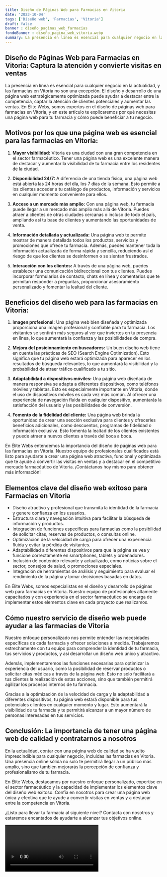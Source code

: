 ```yaml
---
title: Diseño de Páginas Web para Farmacias en Vitoria
date: '2023-10-04'
tags: ['Diseño web', 'Farmacias', 'Vitoria']
draft: false
banner : diseño_paginas_web_farmacias
fondoBanner : diseño_pagina_web_vitoria.webp
summary: La presencia en línea es esencial para cualquier negocio en la actualidad, y las farmacias en Vitoria no son una excepción. El diseño y desarrollo de una página web estratégicamente optimizada puede ayudar a destacar entre la competencia, captar la atención de clientes potenciales y aumentar las ventas. En Élite Webs, somos expertos en el diseño de páginas web para farmacias en Vitoria, y en este artículo te explicaremos por qué necesitas una página web para tu farmacia y cómo puede beneficiar a tu negocio.
---
```


## Diseño de Páginas Web para Farmacias en Vitoria: Captura la atención y convierte visitas en ventas

La presencia en línea es esencial para cualquier negocio en la actualidad, y las farmacias en Vitoria no son una excepción. El diseño y desarrollo de una página web estratégicamente optimizada puede ayudar a destacar entre la competencia, captar la atención de clientes potenciales y aumentar las ventas. En Élite Webs, somos expertos en el diseño de páginas web para farmacias en Vitoria, y en este artículo te explicaremos por qué necesitas una página web para tu farmacia y cómo puede beneficiar a tu negocio.

## Motivos por los que una página web es esencial para las farmacias en Vitoria:

1. **Mayor visibilidad:** Vitoria es una ciudad con una gran competencia en el sector farmacéutico. Tener una página web es una excelente manera de destacar y aumentar la visibilidad de tu farmacia entre los residentes de la ciudad.

2. **Disponibilidad 24/7:** A diferencia de una tienda física, una página web está abierta las 24 horas del día, los 7 días de la semana. Esto permite a los clientes acceder a tu catálogo de productos, información y servicios en cualquier momento conveniente para ellos.

3. **Acceso a un mercado más amplio:** Con una página web, tu farmacia puede llegar a un mercado más amplio más allá de Vitoria. Puedes atraer a clientes de otras ciudades cercanas o incluso de todo el país, ampliando así tu base de clientes y aumentando las oportunidades de venta.

4. **Información detallada y actualizada:** Una página web te permite mostrar de manera detallada todos los productos, servicios y promociones que ofrece tu farmacia. Además, puedes mantener toda la información actualizada de forma rápida y sencilla, reduciendo así el riesgo de que los clientes se desinformen o se sientan frustrados.

5. **Interacción con los clientes:** A través de una página web, puedes establecer una comunicación bidireccional con tus clientes. Puedes incorporar formularios de contacto, chats en línea y comentarios que te permitan responder a preguntas, proporcionar asesoramiento personalizado y fomentar la lealtad del cliente.

## Beneficios del diseño web para las farmacias en Vitoria:

1. **Imagen profesional:** Una página web bien diseñada y optimizada proporciona una imagen profesional y confiable para tu farmacia. Los visitantes se sentirán más seguros al ver que inviertes en tu presencia en línea, lo que aumentará la confianza y las posibilidades de compra.

2. **Mejora del posicionamiento en buscadores:** Un buen diseño web tiene en cuenta las prácticas de SEO (Search Engine Optimization). Esto significa que tu página web estará optimizada para aparecer en los resultados de búsqueda relevantes, lo que aumentará la visibilidad y la probabilidad de atraer tráfico cualificado a tu sitio.

3. **Adaptabilidad a dispositivos móviles:** Una página web diseñada de manera responsiva se adapta a diferentes dispositivos, como teléfonos móviles y tabletas. Esto es especialmente importante en Vitoria, donde el uso de dispositivos móviles es cada vez más común. Al ofrecer una experiencia de navegación fluida en cualquier dispositivo, aumentarás la satisfacción del usuario y las posibilidades de conversión.

4. **Fomento de la fidelidad del cliente:** Una página web brinda la oportunidad de crear una sección exclusiva para clientes y ofrecerles beneficios adicionales, como descuentos, programas de fidelidad o información exclusiva. Esto fomenta la lealtad de los clientes existentes y puede atraer a nuevos clientes a través del boca a boca.

En Élite Webs entendemos la importancia del diseño de páginas web para las farmacias en Vitoria. Nuestro equipo de profesionales cualificados está listo para ayudarte a crear una página web atractiva, funcional y optimizada que te ayude a convertir las visitas en ventas y a destacar en el competitivo mercado farmacéutico de Vitoria. ¡Contáctanos hoy mismo para obtener más información!

<GifSeo />

<Cta />

## Elementos clave del diseño web exitoso para Farmacias en Vitoria

- Diseño atractivo y profesional que transmita la identidad de la farmacia y genere confianza en los usuarios.
- Estructura clara y navegación intuitiva para facilitar la búsqueda de información y productos.
- Integración de funciones específicas para farmacias como la posibilidad de solicitar citas, reservas de productos, o consultas online.
- Optimización de la velocidad de carga para ofrecer una experiencia fluida y evitar la pérdida de visitantes.
- Adaptabilidad a diferentes dispositivos para que la página se vea y funcione correctamente en smartphones, tablets y ordenadores.
- Inclusión de contenido relevante y actualizado, como noticias sobre el sector, consejos de salud, o promociones especiales.
- Integración de herramientas de análisis y seguimiento para evaluar el rendimiento de la página y tomar decisiones basadas en datos.

En Élite Webs, somos especialistas en el diseño y desarrollo de páginas web para farmacias en Vitoria. Nuestro equipo de profesionales altamente capacitados y con experiencia en el sector farmacéutico se encarga de implementar estos elementos clave en cada proyecto que realizamos.

## Cómo nuestro servicio de diseño web puede ayudar a las farmacias de Vitoria

Nuestro enfoque personalizado nos permite entender las necesidades específicas de cada farmacia y ofrecer soluciones a medida. Trabajaremos estrechamente con tu equipo para comprender la identidad de tu farmacia, tus servicios y productos, y así desarrollar un diseño web único y atractivo.

Además, implementaremos las funciones necesarias para optimizar la experiencia del usuario, como la posibilidad de reservar productos o solicitar citas médicas a través de la página web. Esto no solo facilitará a tus clientes la realización de estas acciones, sino que también permitirá agilizar los procesos internos de tu farmacia.

Gracias a la optimización de la velocidad de carga y la adaptabilidad a diferentes dispositivos, tu página web estará disponible para tus potenciales clientes en cualquier momento y lugar. Esto aumentará la visibilidad de tu farmacia y te permitirá alcanzar a un mayor número de personas interesadas en tus servicios.

## Conclusión: La importancia de tener una página web de calidad y contratarnos a nosotros

En la actualidad, contar con una página web de calidad se ha vuelto imprescindible para cualquier negocio, incluidas las farmacias en Vitoria. Una presencia online sólida no solo te permitirá llegar a un público más amplio, sino que también mejorarás la percepción de confianza y profesionalismo de tu farmacia.

En Élite Webs, destacamos por nuestro enfoque personalizado, expertise en el sector farmacéutico y la capacidad de implementar los elementos clave del diseño web exitoso. Confía en nosotros para crear una página web única y efectiva que te ayude a convertir visitas en ventas y a destacar entre la competencia en Vitoria.

¿Listo para llevar tu farmacia al siguiente nivel? Contacta con nosotros y estaremos encantados de ayudarte a alcanzar tus objetivos online.

<Video />

<CtaBot job='Farmacias' city='Vitoria'/>

<Gmaps query='Vitoria+españa+maps' />